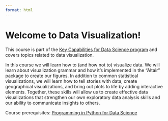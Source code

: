 ```yaml
---
format: html
---
```


# Welcome to Data Visualization!

This course is part of the  <a href="https://extendedlearning.ubc.ca/programs/key-capabilities-data-science">Key Capabilities for Data Science program</a> and covers topics related to data visualization.

In this course we will learn how to (and how not to) visualize data. We will learn about visualization grammar and how it's implemented in the "Altair" package to create our figures. In addition to common statistical visualizations, we will learn how to tell stories with data, create geographical visualizations, and bring out plots to life by adding interactive elements. Together, these skills will allow us to create effective data visualizations that strengthen our own exploratory data analysis skills and our ability to communicate insights to others.

Course prerequisites: <a href="https://prog-learn.mds.ubc.ca/">Programming in Python for Data Science</a>
